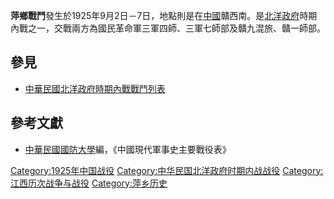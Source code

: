 {{Infobox Military Conflict|
campaign=|
image=|
caption=|
conflict=萍鄉戰鬥|
date=1925年9月2日—7日|
place=[[中國|中國]]贛西南|
result=乙方未及抵抗即向東逃。|
combatant1=國民革命軍北伐軍三軍四師、三軍七師|
combatant2=贛九混旅、贛一師| 
commander1=張輝瓚、王均|
commander2=張鳳岐、唐福山|
strength1=|
strength2=|
casualties1=|
casualties2=|
}}
'''萍鄉戰鬥'''發生於1925年9月2日－7日，地點則是在[[中國|中國]]贛西南。是[[北洋政府|北洋政府]]時期內戰之一，交戰兩方為國民革命軍三軍四師、三軍七師部及贛九混旅、贛一師部。
==參見==
*[[中華民國北洋政府時期內戰戰鬥列表|中華民國北洋政府時期內戰戰鬥列表]]
==參考文獻==
*[[中華民國|中華民國]][[國防大學_(臺灣)|國防大學]]編，《中國現代軍事史主要戰役表》

[[Category:1925年中国战役|Category:1925年中国战役]]
[[Category:中华民国北洋政府时期内战战役|Category:中华民国北洋政府时期内战战役]]
[[Category:江西历次战争与战役|Category:江西历次战争与战役]]
[[Category:萍乡历史|Category:萍乡历史]]